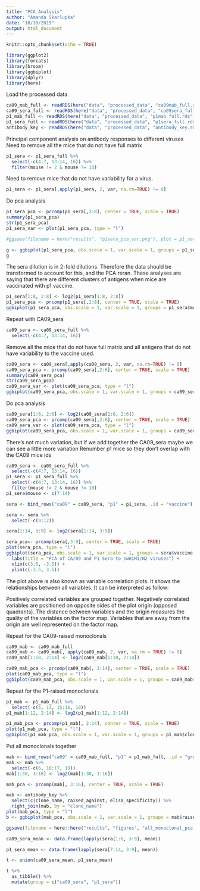 ```yaml
---
title: "PCA Analysis"
author: "Amanda Skarlupka"
date: "10/30/2019"
output: html_document
---
```


```r
knitr::opts_chunk$set(echo = TRUE)
```

```r
library(ggplot2)
library(forcats)
library(broom)
library(ggbiplot)
library(dplyr)
library(here)
```


Load the processed data
```r

ca09_mab_full <- readRDS(here("data", "processed_data", "ca09mab_full.rds"))
ca09_sera_full <- readRDS(here("data", "processed_data", "ca09sera_full.rds"))
p1_mab_full <- readRDS(here("data", "processed_data", "p1mab_full.rds"))
p1_sera_full <- readRDS(here("data", "processed_data", "p1sera_full.rds"))
antibody_key <- readRDS(here("data", "processed_data", "antibody_key.rds"))

```

Principal component analysis on antibody responses to different viruses
Need to remove all the mice that do not have full matrix

```r
p1_sera <- p1_sera_full %>%
  select(-c(4:7, 13:14, 16)) %>%
  filter(mouse != 2 & mouse != 10)
```

Need to remove mice that do not have variability for a virus. 
```r
p1_sera <- p1_sera[,apply(p1_sera, 2, var, na.rm=TRUE) != 0]
```

Do pca analysis
```r
p1_sera_pca <- prcomp(p1_sera[,2:8], center = TRUE, scale = TRUE)
summary(p1_sera_pca)
str(p1_sera_pca)
p1_sera_var <- plot(p1_sera_pca, type = "l")

#ggsave(filename = here("results", "p1sera_pca_var.png"), plot = p1_sera_var)

g <- ggbiplot(p1_sera_pca, obs.scale = 1, var.scale = 1, groups = p1_sera$mouse)
g
```

The sera dilution is in 2-fold dilutions. Therefore the data should be transformed to account for this, and the PCA reran. These analyses are saying that there are different clusters of antigens when mice are vaccinated with p1 vaccine. 
```r
p1_sera[1:8, 2:8] <- log2(p1_sera[1:8, 2:8])
p1_sera_pca <- prcomp(p1_sera[,2:8], center = TRUE, scale = TRUE)
ggbiplot(p1_sera_pca, obs.scale = 1, var.scale = 1, groups = p1_sera$mouse)
```



Repeat with CA09_sera
```r
ca09_sera <- ca09_sera_full %>%
  select(-c(4:7, 13:14, 16))
```

Remove all the mice that do not have full matrix and all antigens that do not have variability to the vaccine used. 
```r
ca09_sera <- ca09_sera[,apply(ca09_sera, 2, var, na.rm=TRUE) != 0]
ca09_sera_pca <- prcomp(ca09_sera[,2:6], center = TRUE, scale = TRUE)
summary(ca09_sera_pca)
str(ca09_sera_pca)
ca09_sera_var <- plot(ca09_sera_pca, type = "l")
ggbiplot(ca09_sera_pca, obs.scale = 1, var.scale = 1, groups = ca09_sera$mouse)
```

Do pca analysis

```r
ca09_sera[1:6, 2:6] <- log2(ca09_sera[1:6, 2:6])
ca09_sera_pca <- prcomp(ca09_sera[,2:6], center = TRUE, scale = TRUE)
ca09_sera_var <- plot(ca09_sera_pca, type = "l")
ggbiplot(ca09_sera_pca, obs.scale = 1, var.scale = 1, groups = ca09_sera$mouse)

```

There's not much variation, but if we add together the CA09_sera maybe we can see a little more variation
Renumber p1 mice so they don't overlap with the CA09 mice ids
```r
ca09_sera <- ca09_sera_full %>%
  select(-c(4:7, 13:14, 16))
p1_sera <- p1_sera_full %>%
  select(-c(4:7, 13:14, 16)) %>%
  filter(mouse != 2 & mouse != 10)
p1_sera$mouse <- c(7:14)

sera <- bind_rows("ca09" = ca09_sera, "p1" = p1_sera, .id = "vaccine")

sera <- sera %>%
  select(-c(9:12))

sera[1:14, 3:9] <- log2(sera[1:14, 3:9])

sera_pca<- prcomp(sera[,3:9], center = TRUE, scale = TRUE)
plot(sera_pca, type = "l")
ggbiplot(sera_pca, obs.scale = 1, var.scale = 1, groups = sera$vaccine, labels = sera$mouse) +
  labs(title = "PCA of CA/09 and P1 Sera to swH1N1/N2 viruses") +
  xlim(c(3.5, -3.5)) + 
  ylim(c(-3.5, 3.5))
```

The plot above is also known as variable correlation plots. It shows the relationships between all variables. It can be interpreted as follow:

Positively correlated variables are grouped together.
Negatively correlated variables are positioned on opposite sides of the plot origin (opposed quadrants).
The distance between variables and the origin measures the quality of the variables on the factor map. Variables that are away from the origin are well represented on the factor map.


Repeat for the CA09-raised monoclonals
```r
ca09_mab <- ca09_mab_full
ca09_mab <- ca09_mab[, apply(ca09_mab, 2, var, na.rm = TRUE) != 0]
ca09_mab[1:18, 2:14] <- log2(ca09_mab[1:18, 2:14])

ca09_mab_pca <- prcomp(ca09_mab[, 2:14], center = TRUE, scale = TRUE)
plot(ca09_mab_pca, type = "l")
ggbiplot(ca09_mab_pca, obs.scale = 1, var.scale = 1, groups = ca09_mab$clone_name)
```


Repeat for the P1-raised monoclonals
```r
p1_mab <- p1_mab_full %>%
  select(-c(5, 13, 15:16, 18))
p1_mab[1:12, 2:14] <- log2(p1_mab[1:12, 2:14])

p1_mab_pca <- prcomp(p1_mab[, 2:14], center = TRUE, scale = TRUE)
plot(p1_mab_pca, type = "l")
ggbiplot(p1_mab_pca, obs.scale = 1, var.scale = 1, groups = p1_mab$clone_name)
```


Put all monoclonals together
```r

mab <- bind_rows("ca09" = ca09_mab_full, "p1" = p1_mab_full, .id = "group")
mab <- mab %>%
  select(-c(6, 16:17, 19))
mab[1:30, 3:16] <- log2(mab[1:30, 3:16])

mab_pca <- prcomp(mab[, 3:16], center = TRUE, scale = TRUE)

mab <- antibody_key %>%
  select(c(clone_name, raised_against, elisa_specificity)) %>%
  right_join(mab, by = "clone_name")
plot(mab_pca, type = "l")
b <- ggbiplot(mab_pca, obs.scale = 1, var.scale = 1, groups = mab$raised_against, var.axes = FALSE, alpha = 0.5)

ggsave(filename = here::here("results", "figures", "all_monoclonal_pca.png"), plot = b)
```


```r
ca09_sera_mean <- data.frame(lapply(sera[1:6, 3:9], mean))

p1_sera_mean <- data.frame(lapply(sera[7:14, 3:9], mean))

t <- union(ca09_sera_mean, p1_sera_mean)

t %>%
  as_tibble() %>%
  mutate(group = c("ca09_sera", "p1_sera"))

```



